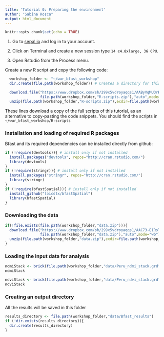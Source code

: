 ```yaml
---
title: 'Tutorial 0: Preparing the environment'
author: "Sabina Rosca"
output: html_document
---
```


```r
knitr::opts_chunk$set(echo = TRUE)
```

1. Go to [sepal.io](https://sepal.io) and log in to your account.

2. Click on Terminal and create a new session type `14 c4.8xlarge, 36 CPU`.

3. Open Rstudio from the Process menu.

Create a new R script and copy the following code:

```r
  workshop_folder <- "~/wur_bfast_workshop" 
  dir.create(file.path(workshop_folder)) # Creates a directory for this workshop in your SEPAL account

  download.file("https://www.dropbox.com/sh/299x5vdroyaqqs1/AAByVqMU3rH6LIxb2jIxPuDMa/R-scripts?dl=1",
                file.path(workshop_folder,"R-scripts.zip"),"auto",mode="wb") 
  unzip(file.path(workshop_folder,"R-scripts.zip"),exdir=file.path(workshop_folder,"R-scripts"))
```

These lines download a copy of the full scripts of this tutorial, as an alternative to copy-pasting the code snippets.
You should find the scripts in `~/wur_bfast_workshop/R-scripts`

### Installation and loading of required R packages

Bfast and its required dependencies can be installed directly from github:

```r
if (!require(devtools)){ # install only if not installed
  install.packages("devtools", repos="http://cran.rstudio.com/")
  library(devtools)
}
if (!require(stringr)){ # install only if not installed
  install.packages("stringr", repos="http://cran.rstudio.com/")
  library(stringr)
}
if (!require(bfastSpatial)){ # install only if not installed
  install_github("loicdtx/bfastSpatial")
  library(bfastSpatial)
}
```

### Downloading the data

```r
if(!file.exists(file.path(workshop_folder,"data.zip"))){
  download.file("https://www.dropbox.com/sh/299x5vdroyaqqs1/AAC73-EIRslzrw2B5xEpw1eza/data?dl=1",
                file.path(workshop_folder,"data.zip"),"auto",mode="wb")
  unzip(file.path(workshop_folder,"data.zip"),exdir=file.path(workshop_folder,"data"))
}
```

### Loading the input data for analysis

```r
ndmiStack <- brick(file.path(workshop_folder,"data/Peru_ndmi_stack.grd"))
ndmiStack
```
```r
ndviStack <- brick(file.path(workshop_folder,"data/Peru_ndvi_stack.grd"))
ndviStack
```

### Creating an output directory
All the results will be saved in this folder

```r
results_directory <- file.path(workshop_folder,"data/Bfast_results")
if (!dir.exists(results_directory)){
  dir.create(results_directory)
}
```